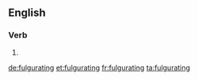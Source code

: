 ==English==

===Verb===
{{head|en}}

# {{present participle of|fulgurate}}

[[de:fulgurating]]
[[et:fulgurating]]
[[fr:fulgurating]]
[[ta:fulgurating]]